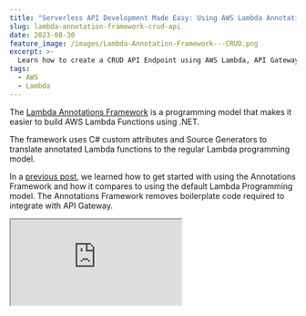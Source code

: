 ```yaml
---
title: "Serverless API Development Made Easy: Using AWS Lambda Annotations for CRUD"
slug: lambda-annotation-framework-crud-api
date: 2023-08-30
feature_image: /images/Lambda-Annotation-Framework---CRUD.png
excerpt: >-
  Learn how to create a CRUD API Endpoint using AWS Lambda, API Gateway and the Annotations Framework. See how the Lambda Annotations framework does all the heavy lifting for us, and makes it easier to develop APIs.
tags:
  - AWS
  - Lambda
---
```

The [Lambda Annotations Framework](/blog/aws-lambda-annotation-framework/) is a programming model that makes it easier to build AWS Lambda Functions using .NET.

The framework uses C# custom attributes and Source Generators to translate annotated Lambda functions to the regular Lambda programming model.

In a [previous post](/blog/aws-lambda-annotation-framework/), we learned how to get started with using the Annotations Framework and how it compares to using the default Lambda Programming model. The Annotations Framework removes boilerplate code required to integrate with API Gateway.

<iframe src="https://www.youtube.com/embed/Zx6JpVKUoLQ?feature=oembed" />

In this post, let’s learn how to set up a basic CRUD (Create, Read, Update, and Delete) Order API Endpoint using the Lambda Annotation Framework.

We will use DynamoDB as our data store for this example and we will also learn how to set up the DynamoDB Table and Role Permissions via the same CloudFormation template that the Annotations framework generates.

_This article is sponsored by AWS and is part of my [AWS Series](/tag/aws/)._

## Create and Update API Endpoint

Let's first create the Create Endpoint for our API.

Using the Annotations Framework, we can use the `LambdaFunction` and `HttpApi` attribute to decorate a .NET function to be a Lambda Entry point.

The endpoints accept an object of type `Order` which represents an Order in our domain.

We have a simple `Order` class with the `OrderId` as it's primary key.

To bind the `Order` item from the requests body, we can use the `FromBody` attribute on the function parameter. This is very similar to how we do when building ASP.NET Core APIs.

⚠️

Make sure the template path does not have a leading slash on it.

We also have specified a custom IAM Role Name as part of the `Role` parameter in the `LambdaFunction` attribute. More on this later.

```csharp
[LambdaFunction(Role = "@OrdersApiLambdaExecutionRole")]
[HttpApi(LambdaHttpMethod.Post, template: "/orders")]
public async Task PostOrder([FromBody] Order order, ILambdaContext context)
{
    await _dynamodbContext.SaveAsync(order);
}

public class Order
{
    public string OrderId { get; set; }
    public decimal Total { get; set; }
    public DateTime CreatedDate { get; set; }
}

```

Using the `DynamoDBContext` we can save the `Order` into the table. If you are new to DynamoDB I highly recommend checking the below blog post to get started.

<BlogLink
  href="/blog/amazon-dynamodb-dotnet-developer"
  title="Amazon DynamoDB For The .NET Developer"
  description="This blog post is a collection of other posts that covers various aspects of Amazon DynamoDB and other services you can integrate with when building serverless applications."
  authorImage="/images/logo-512x512.png"
  authorName="Rahul Nath"
  authorTitle="Rahul Pulikkot Nath"
  featureImage="/images/Amazon-DynamoDB.png"
/>

For the DynamoDBContext save to work, we need to make sure the Table is set up and the Lambda Function has appropriate access to the table.

## Setting up DynamoDB Table and IAM Roles via CloudFormation

As part of the Lambda Annotations Framework, it auto-generates a `serverless.template` CloudFormation template file.

However, you can manually add Resources to the template file.

In our case, we need to set up the DynamoDB Table and the Lambda Access Roles with the appropriate permission to talk to DynamoDB Table.

To set up the Order DynamoDB table, let's add the below to the Resources section of the template.

```json
"OrderTable": {
  "Type": "AWS::DynamoDB::Table",
  "Properties": {
    "AttributeDefinitions": [
      {
        "AttributeName": "OrderId",
        "AttributeType": "S"
      }
    ],
    "KeySchema": [
      {
        "AttributeName": "OrderId",
        "KeyType": "HASH"
      }
    ],
    "TableName": "Order",
    "BillingMode": "PAY_PER_REQUEST"
  }
}

```

It sets up the DynamoDB table with a specific name and also the Keys for the table.

For setting up the Lambda IAM Role, let's use the below template in the Resources section.

It sets up full access to DynamoDB Order Table. Note I am using the CloudFormation function `Fn::GetAtt` to get the ARN of the DynamoDB Table created in the same template file.

```json
"OrdersApiLambdaExecutionRole": {
  "Type": "AWS::IAM::Role",
  "Properties": {
    "AssumeRolePolicyDocument": {
      "Version": "2012-10-17",
      "Statement": [
        {
          "Effect": "Allow",
          "Principal": {
            "Service": "lambda.amazonaws.com"
          },
          "Action": "sts:AssumeRole"
        }
      ]
    },
    "ManagedPolicyArns": [
      "arn:aws:iam::aws:policy/service-role/AWSLambdaBasicExecutionRole"
    ],
    "Policies": [
      {
        "PolicyName": "OrderApiDynamoDBAccessPolicy",
        "PolicyDocument": {
          "Version": "2012-10-17",
          "Statement": [
            {
              "Effect": "Allow",
              "Action": "dynamodb:*",
              "Resource": {
                "Fn::GetAtt": ["OrderTable", "Arn"]
              }
            }
          ]
        }
      }
    ]
  }
}

```

The `LambdaFunction` attribute specifies the `Role` property to use the new IAM role that we just created above.

We use the name `Role = "@OrdersApiLambdaExecutionRole"` to refer to the IAM role created in the template file. The `@` prefix refers to look up for the name from the CloudFormation template.

This generates the below section to the CloudFormation template for the Lambda Function

```json
"LambdaAnnotationSampleOrderApiFunctionPostOrderGenerated": {
  "Type": "AWS::Serverless::Function",
  "Metadata": {
    "Tool": "Amazon.Lambda.Annotations",
    "SyncedEvents": [
      "RootPost"
    ]
  },
  "Properties": {
    "Runtime": "dotnet6",
    "CodeUri": ".",
    "MemorySize": 256,
    "Timeout": 30,
    "Role": {
      "Fn::GetAtt": [
        "OrdersApiLambdaExecutionRole",
        "Arn"
      ]
    },
    "PackageType": "Zip",
    "Handler": "LambdaAnnotationSample.OrderApi::LambdaAnnotationSample.OrderApi.Function_PostOrder_Generated::PostOrder",
    "Events": {
      "RootPost": {
        "Type": "HttpApi",
        "Properties": {
          "Path": "/order",
          "Method": "POST"
        }
      }
    }
  }
}

```

You can deploy the template from the IDE or using the AWS CLI, which will create the Lambda Function, the IAM Role, the API Endpoint and wire up the integration for the route to the Lambda Function on the API Gateway.

## Read API Endpoint

To set up the Read API Endpoint, all we need to do is create another Function in the same class and add the `LambdaFunction` and `HttpApi` attribute. Since this is a GET, it specifies the appropriate `LambdaHttpMethod` on it.

```csharp
[LambdaFunction(Role = "@OrdersApiLambdaExecutionRole")]
[HttpApi(LambdaHttpMethod.Get, "/orders/{orderId}")]
public async Task<Order> GetOrder(string orderId, ILambdaContext context)
{
    return await _dynamodbContext.LoadAsync<Order>(orderId);
}

```

The function takes in the `orderId` as the parameter, which is bound from the path parameter in the request URL.

You can use the `DynamoDBContext` to retrieve the item from the Table and return the Order item.

Lambda Annotations will automatically convert this into JSON representation and send it as part of the HTTP response body.

## Delete API Endpoint

Very similar to the Get API Endpoint, we can add a new Function for the Delete endpoint.

```csharp
[LambdaFunction(Role = "@OrdersApiLambdaExecutionRole")]
[HttpApi(LambdaHttpMethod.Delete, "/orders/{orderId}")]
public async Task DeleteOrder(string orderId, ILambdaContext context)
{
    await _dynamodbContext.DeleteAsync<Order>(orderId);
}

```

It takes the `orderId` from the Path parameter and uses that to delete the item from the DynamoDB table.

## Annotations Framework Generated Code

The Lambda Annotations Framework uses .NET Source Generators to generate the boilerplate code to interact with the API Gateway.

Below is a screenshot of the DLL from [JetBrains dotPeek application](https://www.jetbrains.com/decompiler/whatsnew/?ref=rahulpnath.com), showing the generated code.

<Figure src="/images/image-1.png" caption="Lambda Annotations Framework generated code using Source Generator." />

As you can see, for each of the functions attributed with `LambdaFunction` it creates a new class, that wraps around the original function and adds the boilerplate code to talk with API Gateway.

This makes it easier for us developers to focus just on the business logic and not worry about how to integrate with the API Gateway.

You can find the full code sample [here](https://github.com/rahulpnath/youtube-samples/tree/main/LambdaAnnotationSample/LambdaAnnotationSample.OrderApi).